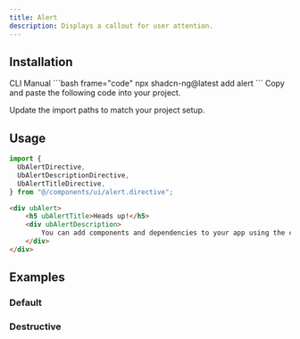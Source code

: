 ```yaml
---
title: Alert
description: Displays a callout for user attention.
---
```


<ComponentPreview name="alert-demo" />

## Installation

<Tabs>
<TabsList>
<TabsTrigger value="cli">CLI</TabsTrigger>
<TabsTrigger value="manual">Manual</TabsTrigger>
</TabsList>


<TabsContent value="cli">
```bash frame="code"
npx shadcn-ng@latest add alert
```
</TabsContent>

<TabsContent value="manual">
<Steps>
<Step>Copy and paste the following code into your project.</Step>

<ComponentSource name="alert" />

<Step>Update the import paths to match your project setup.</Step>
</Steps>

</TabsContent>
</Tabs>

## Usage

```ts
import {
  UbAlertDirective,
  UbAlertDescriptionDirective,
  UbAlertTitleDirective,
} from "@/components/ui/alert.directive";
```

```html
<div ubAlert>
    <h5 ubAlertTitle>Heads up!</h5>
    <div ubAlertDescription>
        You can add components and dependencies to your app using the cli.
    </div>
</div>
```

## Examples

### Default

<ComponentPreview name="alert-demo" />

### Destructive

<ComponentPreview name="alert-destructive" />
